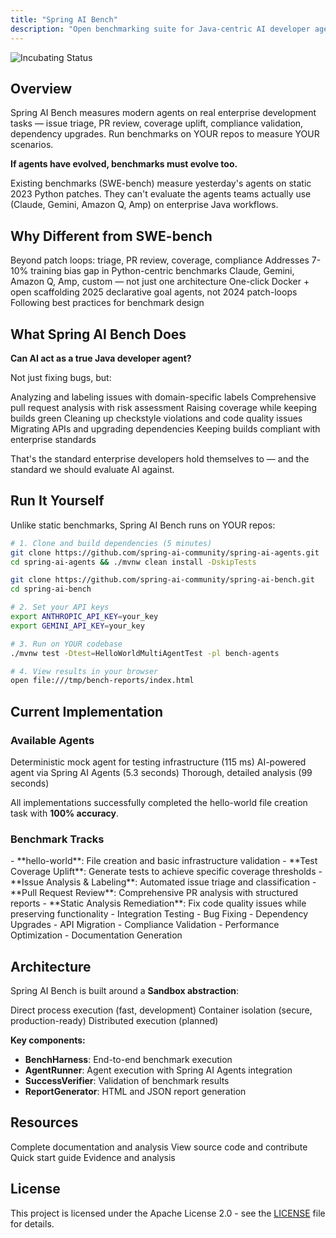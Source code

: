 ```yaml
---
title: "Spring AI Bench"
description: "Open benchmarking suite for Java-centric AI developer agents"
---
```


<img
  src="https://img.shields.io/badge/Status-Incubating-blue"
  alt="Incubating Status"
/>

## Overview

Spring AI Bench measures modern agents on real enterprise development tasks — issue triage, PR review, coverage uplift, compliance validation, dependency upgrades. Run benchmarks on YOUR repos to measure YOUR scenarios.

**If agents have evolved, benchmarks must evolve too.**

<Warning>
Existing benchmarks (SWE-bench) measure yesterday's agents on static 2023 Python patches. They can't evaluate the agents teams actually use (Claude, Gemini, Amazon Q, Amp) on enterprise Java workflows.
</Warning>

## Why Different from SWE-bench

<CardGroup cols={3}>
  <Card title="Full Dev Lifecycle" icon="circle-nodes">
    Beyond patch loops: triage, PR review, coverage, compliance
  </Card>
  <Card title="Java-First" icon="mug-hot">
    Addresses 7-10% training bias gap in Python-centric benchmarks
  </Card>
  <Card title="Any Agent" icon="wand-magic-sparkles">
    Claude, Gemini, Amazon Q, Amp, custom — not just one architecture
  </Card>
  <Card title="Reproducible" icon="repeat">
    One-click Docker + open scaffolding
  </Card>
  <Card title="Modern Paradigm" icon="forward">
    2025 declarative goal agents, not 2024 patch-loops
  </Card>
  <Card title="Open Standards" icon="handshake">
    Following best practices for benchmark design
  </Card>
</CardGroup>

## What Spring AI Bench Does

**Can AI act as a true Java developer agent?**

Not just fixing bugs, but:

<Steps>
  <Step title="Issue Analysis">
    Analyzing and labeling issues with domain-specific labels
  </Step>
  <Step title="PR Review">
    Comprehensive pull request analysis with risk assessment
  </Step>
  <Step title="Test Coverage">
    Raising coverage while keeping builds green
  </Step>
  <Step title="Static Analysis">
    Cleaning up checkstyle violations and code quality issues
  </Step>
  <Step title="API Migration">
    Migrating APIs and upgrading dependencies
  </Step>
  <Step title="Compliance">
    Keeping builds compliant with enterprise standards
  </Step>
</Steps>

That's the standard enterprise developers hold themselves to — and the standard we should evaluate AI against.

## Run It Yourself

Unlike static benchmarks, Spring AI Bench runs on YOUR repos:

```bash
# 1. Clone and build dependencies (5 minutes)
git clone https://github.com/spring-ai-community/spring-ai-agents.git
cd spring-ai-agents && ./mvnw clean install -DskipTests

git clone https://github.com/spring-ai-community/spring-ai-bench.git
cd spring-ai-bench

# 2. Set your API keys
export ANTHROPIC_API_KEY=your_key
export GEMINI_API_KEY=your_key

# 3. Run on YOUR codebase
./mvnw test -Dtest=HelloWorldMultiAgentTest -pl bench-agents

# 4. View results in your browser
open file:///tmp/bench-reports/index.html
```

## Current Implementation

### Available Agents

<Tabs>
  <Tab title="hello-world">
    Deterministic mock agent for testing infrastructure (115 ms)
  </Tab>
  <Tab title="hello-world-ai (Gemini)">
    AI-powered agent via Spring AI Agents (5.3 seconds)
  </Tab>
  <Tab title="hello-world-ai (Claude)">
    Thorough, detailed analysis (99 seconds)
  </Tab>
</Tabs>

All implementations successfully completed the hello-world file creation task with **100% accuracy**.

### Benchmark Tracks

<AccordionGroup>
  <Accordion title="✅ Available Now">
    - **hello-world**: File creation and basic infrastructure validation
  </Accordion>

  <Accordion title="🚧 In Active Development">
    - **Test Coverage Uplift**: Generate tests to achieve specific coverage thresholds
    - **Issue Analysis & Labeling**: Automated issue triage and classification
    - **Pull Request Review**: Comprehensive PR analysis with structured reports
    - **Static Analysis Remediation**: Fix code quality issues while preserving functionality
  </Accordion>

  <Accordion title="📋 Future Roadmap">
    - Integration Testing
    - Bug Fixing
    - Dependency Upgrades
    - API Migration
    - Compliance Validation
    - Performance Optimization
    - Documentation Generation
  </Accordion>
</AccordionGroup>

## Architecture

Spring AI Bench is built around a **Sandbox abstraction**:

<CardGroup cols={3}>
  <Card title="LocalSandbox" icon="laptop">
    Direct process execution (fast, development)
  </Card>
  <Card title="DockerSandbox" icon="docker">
    Container isolation (secure, production-ready)
  </Card>
  <Card title="CloudSandbox" icon="cloud">
    Distributed execution (planned)
  </Card>
</CardGroup>

**Key components:**
- **BenchHarness**: End-to-end benchmark execution
- **AgentRunner**: Agent execution with Spring AI Agents integration
- **SuccessVerifier**: Validation of benchmark results
- **ReportGenerator**: HTML and JSON report generation

## Resources

<CardGroup cols={2}>
  <Card
    title="Official Documentation"
    icon="book"
    href="https://spring-ai-community.github.io/spring-ai-bench/"
  >
    Complete documentation and analysis
  </Card>
  <Card
    title="GitHub Repository"
    icon="github"
    href="https://github.com/spring-ai-community/spring-ai-bench"
  >
    View source code and contribute
  </Card>
  <Card
    title="Getting Started"
    icon="rocket"
    href="https://spring-ai-community.github.io/spring-ai-bench/getting-started.html"
  >
    Quick start guide
  </Card>
  <Card
    title="Why Different"
    icon="magnifying-glass-chart"
    href="https://spring-ai-community.github.io/spring-ai-bench/#_the_evidence_why_swe_bench_falls_short"
  >
    Evidence and analysis
  </Card>
</CardGroup>

## License

This project is licensed under the Apache License 2.0 - see the [LICENSE](https://github.com/spring-ai-community/spring-ai-bench/blob/main/LICENSE) file for details.
